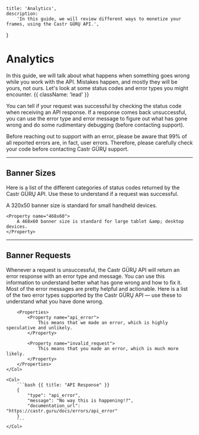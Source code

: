     title: 'Analytics',
    description:
        'In this guide, we will review different ways to monetize your frames, using the Castr GÜRŲ API.',
}

# Analytics

In this guide, we will talk about what happens when something goes wrong while you work with the API. Mistakes happen, and mostly they will be yours, not ours. Let's look at some status codes and error types you might encounter. {{ className: 'lead' }}

You can tell if your request was successful by checking the status code when receiving an API response. If a response comes back unsuccessful, you can use the error type and error message to figure out what has gone wrong and do some rudimentary debugging (before contacting support).

<Note>
    Before reaching out to support with an error, please be aware that 99% of all reported errors are, in fact, user errors.
    Therefore, please carefully check your code before contacting Castr GÜRŲ support.
</Note>

---

## Banner Sizes

Here is a list of the different categories of status codes returned by the Castr GÜRŲ API.
Use these to understand if a request was successful.

<Properties>
    <Property name="320x50">
        A 320x50 banner size is standard for small handheld devices.
    </Property>

    <Property name="468x60">
        A 468x60 banner size is standard for large tablet &amp; desktop devices.
    </Property>
</Properties>

---

## Banner Requests

<Row>
    <Col>
        Whenever a request is unsuccessful, the Castr GÜRŲ API will return an error response with an error type and message. You can use this information to understand better what has gone wrong and how to fix it. Most of the error messages are pretty helpful and actionable.
        Here is a list of the two error types supported by the Castr GÜRŲ API — use these to understand what you have done wrong.

        <Properties>
            <Property name="api_error">
                This means that we made an error, which is highly speculative and unlikely.
            </Property>

            <Property name="invalid_request">
                This means that you made an error, which is much more likely.
            </Property>
        </Properties>
    </Col>

    <Col>
        ```bash {{ title: "API Response" }}
        {
            "type": "api_error",
            "message": "No way this is happening!?",
            "documentation_url": "https://castr.guru/docs/errors/api_error"
        }
        ```
    </Col>
</Row>
